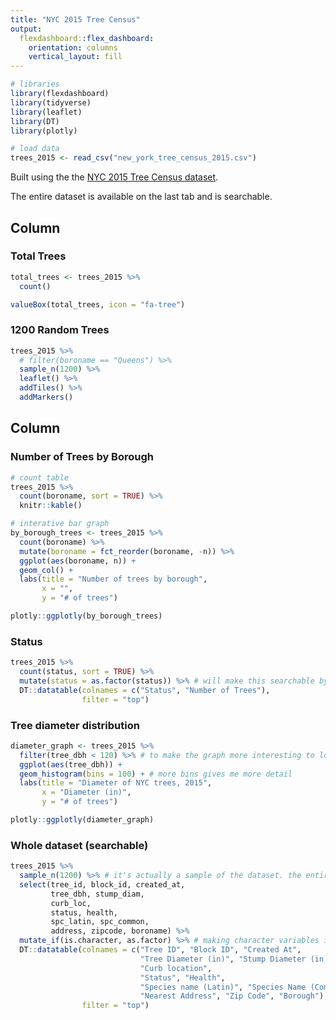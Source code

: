 ```yaml
---
title: "NYC 2015 Tree Census"
output: 
  flexdashboard::flex_dashboard:
    orientation: columns
    vertical_layout: fill
---
```


```r
# libraries
library(flexdashboard)
library(tidyverse)
library(leaflet)
library(DT)
library(plotly)

# load data
trees_2015 <- read_csv("new_york_tree_census_2015.csv")
```

Built using the the [NYC 2015 Tree Census dataset](https://data.cityofnewyork.us/Environment/2015-Street-Tree-Census-Tree-Data/uvpi-gqnh).

The entire dataset is available on the last tab and is searchable.


Column {data-width=650}
-----------------------------------------------------------------------

### Total Trees

```r
total_trees <- trees_2015 %>% 
  count()

valueBox(total_trees, icon = "fa-tree")
```

### 1200 Random Trees

```r
trees_2015 %>% 
  # filter(boroname == "Queens") %>% 
  sample_n(1200) %>%
  leaflet() %>%
  addTiles() %>%
  addMarkers()
```

Column {.tabset}
-----------------------------------------------------------------------

### Number of Trees by Borough

```r
# count table
trees_2015 %>% 
  count(boroname, sort = TRUE) %>% 
  knitr::kable()

# interative bar graph
by_borough_trees <- trees_2015 %>% 
  count(boroname) %>% 
  mutate(boroname = fct_reorder(boroname, -n)) %>% 
  ggplot(aes(boroname, n)) +
  geom_col() +
  labs(title = "Number of trees by borough",
       x = "",
       y = "# of trees")

plotly::ggplotly(by_borough_trees)
```


### Status

```r
trees_2015 %>% 
  count(status, sort = TRUE) %>% 
  mutate(status = as.factor(status)) %>% # will make this searchable by being selectable instead of having to type the status
  DT::datatable(colnames = c("Status", "Number of Trees"),
                filter = "top")
```

### Tree diameter distribution

```r
diameter_graph <- trees_2015 %>% 
  filter(tree_dbh < 120) %>% # to make the graph more interesting to look at - don't do this unless you have a good business reason
  ggplot(aes(tree_dbh)) +
  geom_histogram(bins = 100) + # more bins gives me more detail
  labs(title = "Diameter of NYC trees, 2015",
       x = "Diameter (in)",
       y = "# of trees")

plotly::ggplotly(diameter_graph)
```

### Whole dataset (searchable)
```r
trees_2015 %>% 
  sample_n(1200) %>% # it's actually a sample of the dataset. the entire dataset is too large for datatable to handle
  select(tree_id, block_id, created_at, 
         tree_dbh, stump_diam, 
         curb_loc, 
         status, health, 
         spc_latin, spc_common, 
         address, zipcode, boroname) %>% 
  mutate_if(is.character, as.factor) %>% # making character variables into factors will allow the
  DT::datatable(colnames = c("Tree ID", "Block ID", "Created At", 
                             "Tree Diameter (in)", "Stump Diameter (in)",
                             "Curb location", 
                             "Status", "Health",
                             "Species name (Latin)", "Species Name (Common)",
                             "Nearest Address", "Zip Code", "Borough"),
                filter = "top")
```
